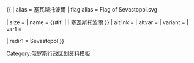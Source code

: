 {{ {{{1<noinclude>|country showdata</noinclude>}}}
| alias = 塞瓦斯托波爾
| flag alias = Flag of Sevastopol.svg

| size = {{{size|}}}
| name = {{#if: {{{name|}}} | {{{name|}}} | 塞瓦斯托波爾 }}
| altlink = {{{altlink|}}}
| altvar = {{{altvar|}}}
| variant = {{{variant|}}}
<noinclude>
| var1 = 

| redir1 = Sevastopol
</noinclude>
}}<noinclude>
[[Category:俄罗斯行政区划资料模板]]
</noinclude>
